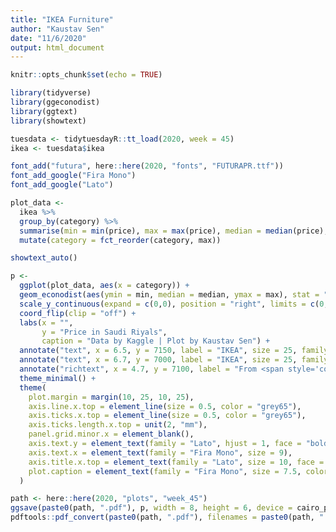 ```yaml
---
title: "IKEA Furniture"
author: "Kaustav Sen"
date: "11/6/2020"
output: html_document
---
```


```r
knitr::opts_chunk$set(echo = TRUE)
```

```r
library(tidyverse)
library(ggeconodist)
library(ggtext)
library(showtext)
```

```r
tuesdata <- tidytuesdayR::tt_load(2020, week = 45)
ikea <- tuesdata$ikea
```

```r
font_add("futura", here::here(2020, "fonts", "FUTURAPR.ttf"))
font_add_google("Fira Mono")
font_add_google("Lato")
```

```r
plot_data <- 
  ikea %>% 
  group_by(category) %>% 
  summarise(min = min(price), max = max(price), median = median(price), num = n()) %>% 
  mutate(category = fct_reorder(category, max))
```

```r
showtext_auto()

p <- 
  ggplot(plot_data, aes(x = category)) +
  geom_econodist(aes(ymin = min, median = median, ymax = max), stat = "identity", show.legend = TRUE, tenth_col = "#003399", ninetieth_col = "#ffcc00", fill = "#003399") +
  scale_y_continuous(expand = c(0,0), position = "right", limits = c(0, 10000), labels = scales::number_format(big.mark = ",")) +
  coord_flip(clip = "off") +
  labs(x = "",
       y = "Price in Saudi Riyals",
       caption = "Data by Kaggle | Plot by Kaustav Sen") +
  annotate("text", x = 6.5, y = 7150, label = "IKEA", size = 25, family = "futura", color = "#ffcc00") +
  annotate("text", x = 6.7, y = 7000, label = "IKEA", size = 25, family = "futura", color = "#003399") +
  annotate("richtext", x = 4.7, y = 7100, label = "From <span style='color: #003399'>lowest</span> to <span style='color: #ffcc00'>highest</span>", size = 5, family = "futura", fill = NA, color = "grey", label.color = NA) +
  theme_minimal() +
  theme(
    plot.margin = margin(10, 25, 10, 25),
    axis.line.x.top = element_line(size = 0.5, color = "grey65"),
    axis.ticks.x.top = element_line(size = 0.5, color = "grey65"),
    axis.ticks.length.x.top = unit(2, "mm"),
    panel.grid.minor.x = element_blank(),
    axis.text.y = element_text(family = "Lato", hjust = 1, face = "bold", size = 10, margin = margin(r = 10)),
    axis.text.x = element_text(family = "Fira Mono", size = 9),
    axis.title.x.top = element_text(family = "Lato", size = 10, face = "bold", color = "grey50", margin = margin(b = 10)),
    plot.caption = element_text(family = "Fira Mono", size = 7.5, color = "grey50", margin = margin(t = 10))
  )
```

```r
path <- here::here(2020, "plots", "week_45")
ggsave(paste0(path, ".pdf"), p, width = 8, height = 6, device = cairo_pdf)
pdftools::pdf_convert(paste0(path, ".pdf"), filenames = paste0(path, ".png"), dpi = 300)
```